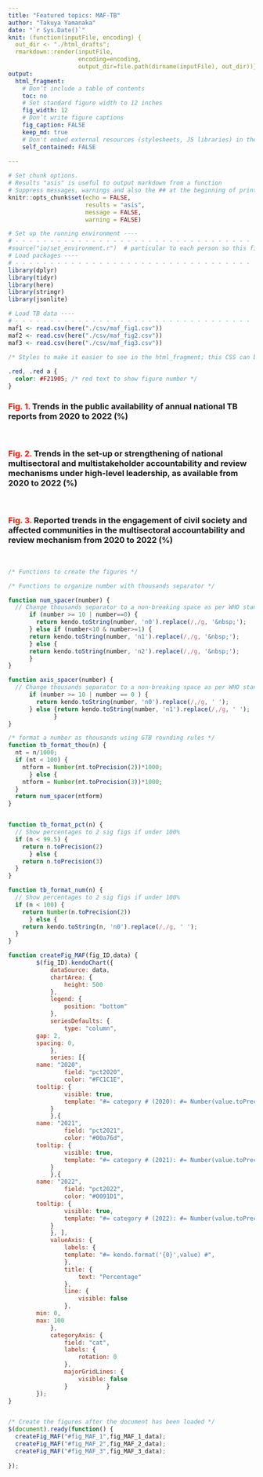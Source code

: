 ```yaml
---
title: "Featured topics: MAF-TB"
author: "Takuya Yamanaka"
date: "`r Sys.Date()`"
knit: (function(inputFile, encoding) {
  out_dir <- "./html_drafts";
  rmarkdown::render(inputFile,
                    encoding=encoding,
                    output_dir=file.path(dirname(inputFile), out_dir))})
output: 
  html_fragment:
    # Don’t include a table of contents
    toc: no
    # Set standard figure width to 12 inches
    fig_width: 12
    # Don’t write figure captions
    fig_caption: FALSE
    keep_md: true
    # Don't embed external resources (stylesheets, JS libraries) in the output 
    self_contained: FALSE
    
---
```

```r


# Set chunk options.
# Results "asis" is useful to output markdown from a function
# Suppress messages, warnings and also the ## at the beginning of printed text
knitr::opts_chunk$set(echo = FALSE, 
                      results = "asis",
                      message = FALSE,
                      warning = FALSE)

# Set up the running environment ----
# - - - - - - - - - - - - - - - - - - - - - - - - - - - - - - - - - -
#source("io/set_environment.r")  # particular to each person so this file is in the ignore list
# Load packages ----
# - - - - - - - - - - - - - - - - - - - - - - - - - - - - - - - - - -
library(dplyr)
library(tidyr)
library(here)
library(stringr)
library(jsonlite)

# Load TB data ----
# - - - - - - - - - - - - - - - - - - - - - - - - - - - - - - - - - -
maf1 <- read.csv(here("./csv/maf_fig1.csv"))
maf2 <- read.csv(here("./csv/maf_fig2.csv"))
maf3 <- read.csv(here("./csv/maf_fig3.csv"))

```


```css

/* Styles to make it easier to see in the html_fragment; this CSS can be included in the CSS widget of Sitefinity */
  
.red, .red a {
  color: #F21905; /* red text to show figure number */
}

```

<!-- Add links to stylesheets, JQuery and Kendo UI  -->

<link rel="stylesheet" href="https://kendo.cdn.telerik.com/2022.1.301/styles/kendo.common.min.css" />
<link rel="stylesheet" href="https://kendo.cdn.telerik.com/2022.1.301/styles/kendo.default.min.css" />
<link rel="stylesheet" href="https://kendo.cdn.telerik.com/2022.1.301/styles/kendo.default.mobile.min.css" />
<link rel="stylesheet" href="https://maxcdn.bootstrapcdn.com/bootstrap/3.4.1/css/bootstrap.min.css">

<script src="https://kendo.cdn.telerik.com/2022.1.301/js/jquery.min.js"></script>
<script src="https://kendo.cdn.telerik.com/2022.1.301/js/kendo.all.min.js"></script>
<script src="https://docs.telerik.com/kendo-ui/assets/bootstrap.min.js"></script>
<!-- End of links section -->

### <span class="fig" style="color:#F21905">Fig. 1.</span> Trends in the public availability of annual national TB reports from 2020 to 2022 (%)

<div id="fig_MAF_1"></div>

<BR>

### <span class="fig" style="color:#F21905">Fig. 2.</span> Trends in the set-up or strengthening of national multisectoral and multistakeholder accountability and review mechanisms under high-level leadership, as available from 2020 to 2022 (%)

<div id="fig_MAF_2"></div>

<BR>


### <span class="fig" style="color:#F21905">Fig. 3.</span> Reported trends in the engagement of civil society and affected communities in the multisectoral accountability and review mechanism from 2020 to 2022 (%)

<div id="fig_MAF_3"></div>

<BR>


<script type="text/javascript">
/* JSON data objects for the figures */

var fig_MAF_1_data = `r maf1 %>% mutate(year=factor(year, labels=c(2020,2021,2022))) %>% select(!cat2) %>% pivot_wider(names_from = year,values_from = value) %>% rename(pct2020=2,pct2021=3,pct2022=4) %>% mutate(cat=str_wrap(cat, width = 24,indent = 2)) %>% toJSON("rows") `   ;  

var fig_MAF_2_data = `r maf2 %>% mutate(year=factor(year, labels=c(2020,2021,2022))) %>% select(!cat2) %>% pivot_wider(names_from = year,values_from = value) %>% rename(pct2020=2,pct2021=3,pct2022=4) %>% mutate(cat=str_wrap(cat, width = 24,indent = 2)) %>% toJSON("rows") ` 

var fig_MAF_3_data = `r maf3 %>% mutate(year=factor(year, labels=c(2020,2021,2022))) %>% select(!cat2) %>% pivot_wider(names_from = year,values_from = value) %>% rename(pct2020=2,pct2021=3,pct2022=4) %>% mutate(cat=str_wrap(cat, width = 24,indent = 2)) %>% toJSON("rows") ` 


</script>


```js

/* Functions to create the figures */

/* Functions to organize number with thousands separator */

function num_spacer(number) {
  // Change thousands separator to a non-breaking space as per WHO standard
      if (number >= 10 | number==0) {
        return kendo.toString(number, 'n0').replace(/,/g, '&nbsp;');
      } else if (number<10 & number>=1) {
      return kendo.toString(number, 'n1').replace(/,/g, '&nbsp;');
      } else {
      return kendo.toString(number, 'n2').replace(/,/g, '&nbsp;');
      }
}

function axis_spacer(number) {
  // Change thousands separator to a non-breaking space as per WHO standard
      if (number >= 10 | number == 0 ) {
        return kendo.toString(number, 'n0').replace(/,/g, ' ');
      } else {return kendo.toString(number, 'n1').replace(/,/g, ' ');
             }
}

/* format a number as thousands using GTB rounding rules */
function tb_format_thou(n) { 
  nt = n/1000; 
  if (nt < 100) {
    ntform = Number(nt.toPrecision(2))*1000;
      } else {
    ntform = Number(nt.toPrecision(3))*1000;
  } 
  return num_spacer(ntform)
}


function tb_format_pct(n) { 
  // Show percentages to 2 sig figs if under 100%
  if (n < 99.5) {
    return n.toPrecision(2)
      } else {
    return n.toPrecision(3)
  } 
}

function tb_format_num(n) { 
  // Show percentages to 2 sig figs if under 100%
  if (n < 100) {
    return Number(n.toPrecision(2))
      } else {
    return kendo.toString(n, 'n0').replace(/,/g, ' ');
  } 
}

function createFig_MAF(fig_ID,data) {
		$(fig_ID).kendoChart({
			dataSource: data,
			chartArea: {
				height: 500
			},	
			legend: {
				position: "bottom"
			},
			seriesDefaults: {
				type: "column",
        gap: 2,
        spacing: 0,
			},
			series: [{
        name: "2020",
				field: "pct2020",
				color: "#FC1C1E",
        tooltip: {
				visible: true,
				template: "#= category # (2020): #= Number(value.toPrecision(2)) #%"
			}
			},{
        name: "2021",
				field: "pct2021",
				color: "#00a76d",
        tooltip: {
				visible: true,
				template: "#= category # (2021): #= Number(value.toPrecision(2)) #%"
			}
			},{
        name: "2022",
				field: "pct2022",
				color: "#0091D1",
        tooltip: {
				visible: true,
				template: "#= category # (2022): #= Number(value.toPrecision(2)) #%"
			}
			}, ],
			valueAxis: {
				labels: {
				template: "#= kendo.format('{0}',value) #",
				},
				title: {
					text: "Percentage"
				},
				line: {
					visible: false
				},
        min: 0,
        max: 100
			},
			categoryAxis: {
				field: "cat",
				labels: {
					rotation: 0
				},
				majorGridLines: {
					visible: false
				}			}
		});
}



```

```js

/* Create the figures after the document has been loaded */
$(document).ready(function() {
  createFig_MAF("#fig_MAF_1",fig_MAF_1_data);
  createFig_MAF("#fig_MAF_2",fig_MAF_2_data);
  createFig_MAF("#fig_MAF_3",fig_MAF_3_data);
  
});

```

